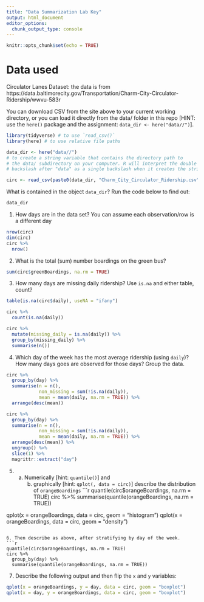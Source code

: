 ```yaml
---
title: "Data Summarization Lab Key"
output: html_document
editor_options: 
  chunk_output_type: console
---
```


```r
knitr::opts_chunk$set(echo = TRUE)
```

# Data used

Circulator Lanes Dataset: the data is from https://data.baltimorecity.gov/Transportation/Charm-City-Circulator-Ridership/wwvu-583r

You can download CSV from the site above to your current working directory, or you can load it directly from the data/ folder in this repo [HINT: use the `here()` package and the assignment: `data_dir <- here("data//")`].

```r
library(tidyverse) # to use `read_csv()`
library(here) # to use relative file paths

data_dir <- here("data//") 
# to create a string variable that contains the directory path to 
# the data/ subdirectory on your computer. R will interpret the double
# backslash after "data" as a single backslash when it creates the string

circ <- read_csv(paste0(data_dir, "Charm_City_Circulator_Ridership.csv"))
```

What is contained in the object `data_dir`? Run the code below to find out:

```r
data_dir
```


1. How days are in the data set?  You can assume each observation/row is a different day
```r
nrow(circ)
dim(circ)
circ %>% 
  nrow()
```

2. What is the total (sum) number boardings on the green bus?

```r
sum(circ$greenBoardings, na.rm = TRUE)
```

3.  How many days are missing daily ridership?  Use `is.na` and either table, count?
   
```r
table(is.na(circ$daily), useNA = "ifany")

circ %>% 
  count(is.na(daily))

circ %>% 
  mutate(missing_daily = is.na(daily)) %>% 
  group_by(missing_daily) %>% 
  summarise(n())
```


4. Which day of the week has the most average ridership (using `daily`)?  How many days goes are observed for those days? Group the data.

```r
circ %>% 
  group_by(day) %>% 
  summarise(n = n(),
            non_missing = sum(!is.na(daily)),
            mean = mean(daily, na.rm = TRUE)) %>% 
  arrange(desc(mean)) 

circ %>% 
  group_by(day) %>% 
  summarise(n = n(),
            non_missing = sum(!is.na(daily)),
            mean = mean(daily, na.rm = TRUE)) %>% 
  arrange(desc(mean)) %>% 
  ungroup() %>% 
  slice(1) %>% 
  magrittr::extract("day")
```



5. (a) Numerically [hint: `quantile()`] and 
		(b) graphically [hint: `qplot(, data = circ)`]
		 describe the distribution of `orangeBoardings`
```r
quantile(circ$orangeBoardings, na.rm = TRUE)
circ %>% 
  summarise(quantile(orangeBoardings, na.rm = TRUE))

qplot(x = orangeBoardings, data = circ, geom = "histogram")
qplot(x = orangeBoardings, data = circ, geom = "density")
```

6. Then describe as above, after stratifying by day of the week.
```r
quantile(circ$orangeBoardings, na.rm = TRUE)
circ %>% 
  group_by(day) %>% 
  summarise(quantile(orangeBoardings, na.rm = TRUE))
```

7.  Describe the following output and then flip the `x` and `y` variables:
```r
qplot(x = orangeBoardings, y = day, data = circ, geom = "boxplot")
qplot(x = day, y = orangeBoardings, data = circ, geom = "boxplot")
```


